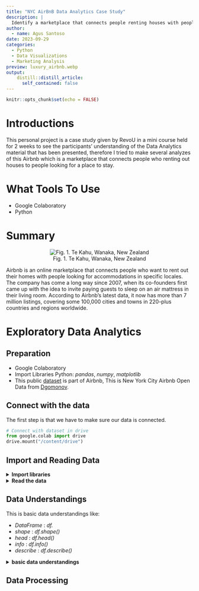 ```yaml
---
title: "NYC AirBnB Data Analytics Case Study"
description: |
  Identify a marketplace that connects people renting houses with people looking for a place to stay.
author:
  - name: Agus Santoso
date: 2023-09-29
categories:
  - Python
  - Data Visualizations
  - Marketing Analysis
preview: luxury_airbnb.webp
output:
    distill::distill_article:
      self_contained: false
---
```



```r
knitr::opts_chunk$set(echo = FALSE)
```



# Introductions

This personal project is a case study given by RevoU in a mini course held for 2 weeks to see the participants' understanding of the Data Analytics material that has been presented, therefore I tried to make several analyzes of this Airbnb which is a marketplace that connects people who renting out houses to people looking for a place to stay.



# What Tools To Use

- Google Colaboratory
- Python



# Summary

<center>![Fig. 1. Te Kahu, Wanaka, New Zealand](airbnb_luxe.webp){width=auto}</center>

Airbnb is an online marketplace that connects people who want to rent out their homes with people looking for accommodations in specific locales. The company has come a long way since 2007, when its co-founders first came up with the idea to invite paying guests to sleep on an air mattress in their living room. According to Airbnb's latest data, it now has more than 7 million listings, covering some 100,000 cities and towns in 220-plus countries and regions worldwide.



# Exploratory Data Analytics

## Preparation

- Google Colaboratory
- Import Libraries Python: *pandas*, *numpy*, *matplotlib*
- This public [dataset](https://www.kaggle.com/datasets/dgomonov/new-york-city-airbnb-open-data) is part of Airbnb, This is New York City Airbnb Open Data from [Dgomonov](https://www.kaggle.com/dgomonov/datasets).



## Connect with the data

The first step is that we have to make sure our data is connected.

```python
# Connect with dataset in drive
from google.colab import drive
drive.mount("/content/drive")
```



## Import and Reading Data

<details>

<summary><b>Import libraries</b></summary>

import libraries here

</details>

<details>

<summary><b>Read the data</b></summary>

read data here

</details>



## Data Understandings

This is basic data understandings like:

- *DataFrame* : *df.*
- *shape* : *df.shape()*
- *head* : *df.head()*
- *info* : *df.info()*
- *describe* : *df.describe()*

<details>

<summary><b>basic data understandings</b></summary>

read data here

</details>



## Data Processing

